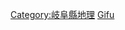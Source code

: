 {{日本行政區劃分類導航|河川}}
{{Commonscat|Rivers of Gifu prefecture}}

[[Category:岐阜縣地理|Category:岐阜縣地理]]
[[Category:日本各都道府縣河流|Gifu]]